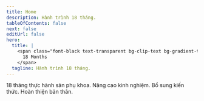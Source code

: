 ```yaml
---
title: Home
description: Hành trình 18 tháng.
tableOfContents: false
next: false
editUrl: false
hero:
  title: |
    <span class="font-black text-transparent bg-clip-text bg-gradient-to-b from-accent-700 to-accent-400 dark:from-accent-500 dark:to-accent-200">
      18 Months
    </span>
  tagline: Hành trình 18 tháng.
---
```



<CardGrid stagger>
  <Card title="18 Months" icon="pencil">
    18 tháng thực hành sản phụ khoa.
  </Card>
  <Card title="Kỹ Năng" icon="document">
    Nâng cao kinh nghiệm.
  </Card>
  <Card title="Kiến Thức" icon="open-book">
    Bổ sung kiến thức.
  </Card>
  <Card title="Thái Độ" icon="translate">
    Hoàn thiện bản thân.
  </Card>
</CardGrid>
